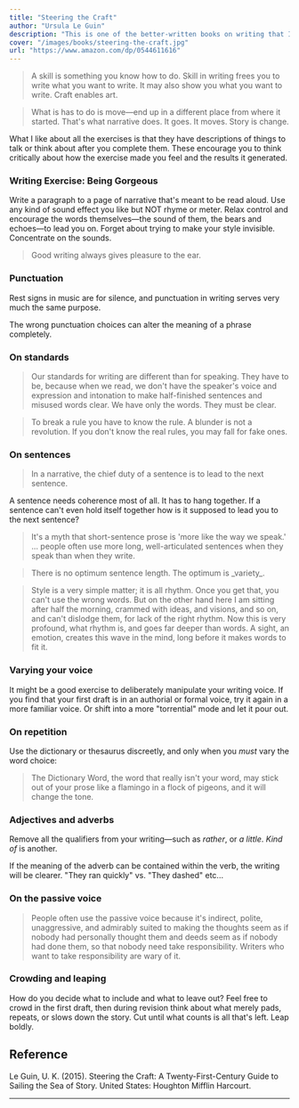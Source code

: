 ```yaml
---
title: "Steering the Craft"
author: "Ursula Le Guin"
description: "This is one of the better-written books on writing that I've read so far. It is full of exercises that actually teach you how to become a better writer if you're willing to put in the work. It's a book that focused on practice."
cover: "/images/books/steering-the-craft.jpg"
url: "https://www.amazon.com/dp/0544611616"
---
```


<Blockquote>
  A skill is something you know how to do. Skill in writing frees you to write
  what you want to write. It may also show you what you want to write. Craft
  enables art.
</Blockquote>

<Blockquote>
  What is has to do is move—end up in a different place from where it started.
  That's what narrative does. It goes. It moves. Story is change.
</Blockquote>

What I like about all the exercises is that they have descriptions of things to talk or think about after you complete them. These encourage you to think critically about how the exercise made you feel and the results it generated.

### Writing Exercise: Being Gorgeous

Write a paragraph to a page of narrative that's meant to be read aloud. Use any kind of sound effect you like but NOT rhyme or meter. Relax control and encourage the words themselves—the sound of them, the bears and echoes—to lead you on. Forget about trying to make your style invisible. Concentrate on the sounds.

> Good writing always gives pleasure to the ear.

### Punctuation

Rest signs in music are for silence, and punctuation in writing serves very much the same purpose.

The wrong punctuation choices can alter the meaning of a phrase completely.

### On standards

<Blockquote>
  Our standards for writing are different than for speaking. They have to be,
  because when we read, we don't have the speaker's voice and expression and
  intonation to make half-finished sentences and misused words clear. We have
  only the words. They must be clear.
</Blockquote>

<Blockquote>
  To break a rule you have to know the rule. A blunder is not a revolution. If
  you don't know the real rules, you may fall for fake ones.
</Blockquote>

### On sentences

<Blockquote>
  In a narrative, the chief duty of a sentence is to lead to the next sentence.
</Blockquote>

A sentence needs coherence most of all. It has to hang together. If a sentence can't even hold itself together how is it supposed to lead you to the next sentence?

<Blockquote>
  It's a myth that short-sentence prose is 'more like the way we speak.' ...
  people often use more long, well-articulated sentences when they speak than
  when they write.
</Blockquote>

<Blockquote>
  There is no optimum sentence length. The optimum is _variety_.
</Blockquote>

<Blockquote>
  Style is a very simple matter; it is all rhythm. Once you get that, you can't
  use the wrong words. But on the other hand here I am sitting after half the
  morning, crammed with ideas, and visions, and so on, and can't dislodge them,
  for lack of the right rhythm. Now this is very profound, what rhythm is, and
  goes far deeper than words. A sight, an emotion, creates this wave in the
  mind, long before it makes words to fit it.
</Blockquote>

### Varying your voice

It might be a good exercise to deliberately manipulate your writing voice. If you find that your first draft is in an authorial or formal voice, try it again in a more familiar voice. Or shift into a more "torrential" mode and let it pour out.

### On repetition

Use the dictionary or thesaurus discreetly, and only when you _must_ vary the word choice:

<Blockquote>
  The Dictionary Word, the word that really isn't your word, may stick out of
  your prose like a flamingo in a flock of pigeons, and it will change the tone.
</Blockquote>

### Adjectives and adverbs

Remove all the qualifiers from your writing—such as _rather_, or _a little_. _Kind of_ is another.

If the meaning of the adverb can be contained within the verb, the writing will be clearer. "They ran quickly" vs. "They dashed" etc...

### On the passive voice

<Blockquote>
  People often use the passive voice because it's indirect, polite,
  unaggressive, and admirably suited to making the thoughts seem as if nobody
  had personally thought them and deeds seem as if nobody had done them, so that
  nobody need take responsibility. Writers who want to take responsibility are
  wary of it.
</Blockquote>

### Crowding and leaping

How do you decide what to include and what to leave out? Feel free to crowd in the first draft, then during revision think about what merely pads, repeats, or slows down the story. Cut until what counts is all that's left. Leap boldly.

<HrSection />

## Reference

Le Guin, U. K. (2015). Steering the Craft: A Twenty-First-Century Guide to Sailing the Sea of Story. United States: Houghton Mifflin Harcourt.

---
